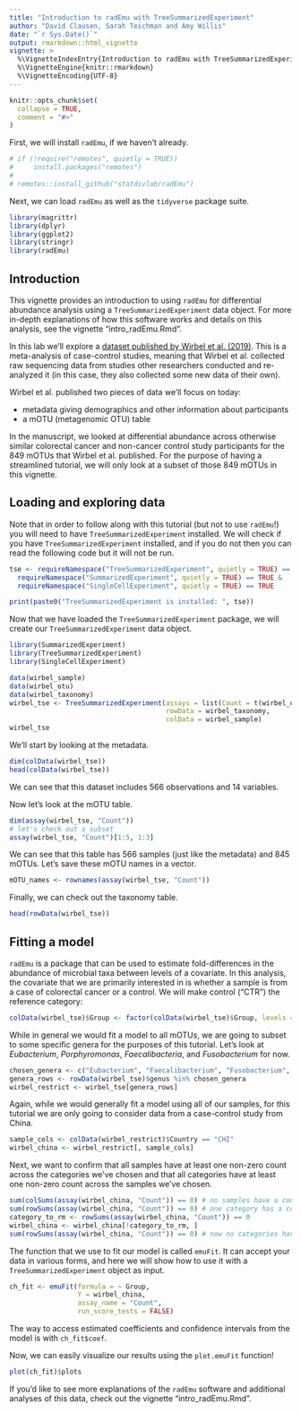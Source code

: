 ```yaml
---
title: "Introduction to radEmu with TreeSummarizedExperiment"
author: "David Clausen, Sarah Teichman and Amy Willis"
date: "`r Sys.Date()`"
output: rmarkdown::html_vignette
vignette: >
  %\VignetteIndexEntry{Introduction to radEmu with TreeSummarizedExperiment}
  %\VignetteEngine{knitr::rmarkdown}
  %\VignetteEncoding{UTF-8}
---
```


```r
knitr::opts_chunk$set(
  collapse = TRUE,
  comment = "#>"
)
```

First, we will install `radEmu`, if we haven't already.

```r
# if (!require("remotes", quietly = TRUE))
#     install.packages("remotes")
#
# remotes::install_github("statdivlab/radEmu")
```

Next, we can load `radEmu` as well as the `tidyverse` package suite. 

```r
library(magrittr)
library(dplyr)
library(ggplot2)
library(stringr)
library(radEmu)
```

## Introduction 

This vignette provides an introduction to using `radEmu` for differential abundance analysis using a `TreeSummarizedExperiment` data object. For more in-depth explanations of how this software works and details on this analysis, see the vignette "intro_radEmu.Rmd". 

In this lab we'll explore a [dataset published by Wirbel et al. (2019)](https://www.nature.com/articles/s41591-019-0406-6). This is a meta-analysis of case-control studies, meaning that Wirbel et al. collected raw sequencing data from studies other researchers conducted and re-analyzed it (in this case, they also collected some new data of their own).

Wirbel et al. published two pieces of data we'll focus on today:

* metadata giving demographics and other information about participants
* a mOTU (metagenomic OTU) table

In the manuscript, we looked at differential abundance across otherwise similar colorectal cancer and non-cancer control study participants for the 849 mOTUs that Wirbel et al. published. For the purpose of having a streamlined tutorial, we will only look at a subset of those 849 mOTUs in this vignette. 

## Loading and exploring data 

Note that in order to follow along with this tutorial (but not to use `radEmu`!) you will need to have `TreeSummarizedExperiment` installed. We will check if you have `TreeSummarizedExperiment` installed, and if you do not then you can read the following code but it will not be run.

```r
tse <- requireNamespace("TreeSummarizedExperiment", quietly = TRUE) == TRUE & 
  requireNamespace("SummarizedExperiment", quietly = TRUE) == TRUE & 
  requireNamespace("SingleCellExperiment", quietly = TRUE) == TRUE 
```

```r
print(paste0("TreeSummarizedExperiment is installed: ", tse))
```

Now that we have loaded the `TreeSummarizedExperiment` package, we will create our `TreeSummarizedExperiment` data object. 

```r
library(SummarizedExperiment)
library(TreeSummarizedExperiment)
library(SingleCellExperiment)
```

```r
data(wirbel_sample)
data(wirbel_otu)
data(wirbel_taxonomy)
wirbel_tse <- TreeSummarizedExperiment(assays = list(Count = t(wirbel_otu)),
                                       rowData = wirbel_taxonomy,
                                       colData = wirbel_sample)
wirbel_tse
```

We'll start by looking at the metadata. 

```r
dim(colData(wirbel_tse))
head(colData(wirbel_tse))
```

We can see that this dataset includes $566$ observations and $14$ variables. 

Now let's look at the mOTU table. 

```r
dim(assay(wirbel_tse, "Count"))
# let's check out a subset
assay(wirbel_tse, "Count")[1:5, 1:3]
```

We can see that this table has $566$ samples (just like the metadata) and $845$ mOTUs. Let's save these mOTU names in a vector. 

```r
mOTU_names <- rownames(assay(wirbel_tse, "Count"))
```

Finally, we can check out the taxonomy table. 

```r
head(rowData(wirbel_tse))
```

## Fitting a model 

`radEmu` is a package that can be used to estimate fold-differences in the abundance of microbial taxa between levels of a covariate. In this analysis, the covariate that we are primarily interested in is whether a sample is from a case of colorectal cancer or a control. We will make control ("CTR") the reference category: 

```r
colData(wirbel_tse)$Group <- factor(colData(wirbel_tse)$Group, levels = c("CTR","CRC"))
```

While in general we would fit a model to all mOTUs, we are going to subset to some specific genera for the purposes of this tutorial. Let's look at *Eubacterium*, *Porphyromonas*, *Faecalibacteria*, and *Fusobacterium* for now.

```r
chosen_genera <- c("Eubacterium", "Faecalibacterium", "Fusobacterium", "Porphyromonas")
genera_rows <- rowData(wirbel_tse)$genus %in% chosen_genera
wirbel_restrict <- wirbel_tse[genera_rows]
```

Again, while we would generally fit a model using all of our samples, for this tutorial we are only going to consider data from a case-control study from China. 

```r
sample_cols <- colData(wirbel_restrict)$Country == "CHI"
wirbel_china <- wirbel_restrict[, sample_cols]
```

Next, we want to confirm that all samples have at least one non-zero count across the categories we've chosen and that all categories have at least one non-zero count across the samples we've chosen.

```r
sum(colSums(assay(wirbel_china, "Count")) == 0) # no samples have a count sum of 0 
sum(rowSums(assay(wirbel_china, "Count")) == 0) # one category has a count sum of 0 
category_to_rm <- rowSums(assay(wirbel_china, "Count")) == 0
wirbel_china <- wirbel_china[!category_to_rm, ]
sum(rowSums(assay(wirbel_china, "Count")) == 0) # now no categories have a count sum of 0 
```

The function that we use to fit our model is called `emuFit`. It can accept your data in various forms, and here we will show how to use it with a `TreeSummarizedExperiment` object as input. 


```r
ch_fit <- emuFit(formula = ~ Group, 
                 Y = wirbel_china, 
                 assay_name = "Count",
                 run_score_tests = FALSE) 
```

The way to access estimated coefficients and confidence intervals from the model is with `ch_fit$coef`. 

Now, we can easily visualize our results using the `plot.emuFit` function!

```r
plot(ch_fit)$plots
```

If you'd like to see more explanations of the `radEmu` software and additional analyses of this data, check out the vignette "intro_radEmu.Rmd". 
